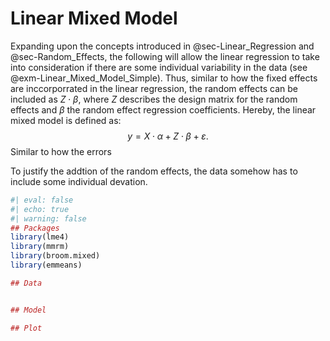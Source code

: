 # Linear Mixed Model {#sec-Linear_Mixed_Model}
Expanding upon the concepts introduced in @sec-Linear_Regression and @sec-Random_Effects, the following will allow the linear regression to take into consideration if there are some individual variability in the data (see @exm-Linear_Mixed_Model_Simple). Thus, similar to how the fixed effects are inccorporrated in the linear regression, the random effects can be included as $Z \cdot \beta$, where $Z$ describes the design matrix for the random effects and $\beta$ the random effect regression coefficients. Hereby, the linear mixed model is defined as:
$$
y = X \cdot \alpha + Z \cdot \beta + \varepsilon.
$$
Similar to how the errors


To justify the addtion of the random effects, the data somehow has to include some individual devation. 

:::{#exm-Linear_Mixed_Model_Simple}
```r
#| eval: false
#| echo: true
#| warning: false
## Packages
library(lme4)
library(mmrm)
library(broom.mixed)
library(emmeans)

## Data


## Model

## Plot
```
:::

